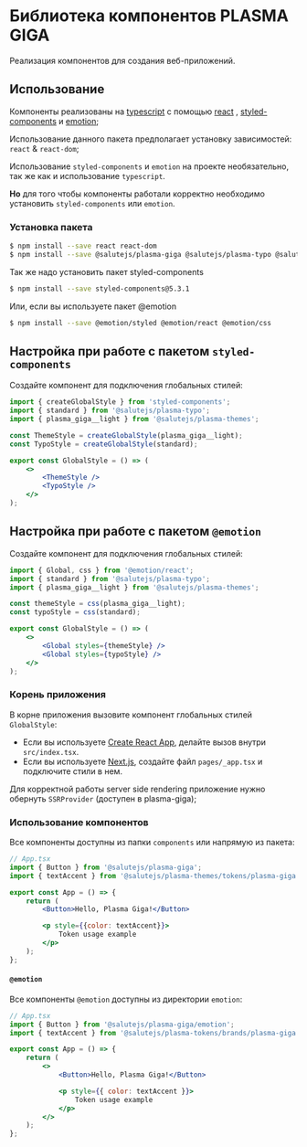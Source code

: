 
<Meta title="About" />

# Библиотека компонентов PLASMA GIGA

Реализация компонентов для создания веб-приложений.


## Использование

Компоненты реализованы на [typescript](https://www.typescriptlang.org/) с помощью [react](https://reactjs.org/) , [styled-components](https://styled-components.com/) и [emotion](https://emotion.sh/);

Использование данного пакета предполагает установку зависимостей: `react` & `react-dom`;

Использование `styled-components` и `emotion` на проекте необязательно, так же как и использование `typescript`.

**Но** для того чтобы компоненты работали корректно необходимо установить `styled-components` или `emotion`.

### Установка пакета

```bash
$ npm install --save react react-dom
$ npm install --save @salutejs/plasma-giga @salutejs/plasma-typo @salutejs/plasma-themes
```

Так же надо установить пакет styled-components

```bash
$ npm install --save styled-components@5.3.1
```

Или, если вы используете пакет @emotion

```bash
$ npm install --save @emotion/styled @emotion/react @emotion/css
```

## Настройка при работе с пакетом `styled-components`

Создайте компонент для подключения глобальных стилей:

```jsx title="GlobalStyle.tsx"
import { createGlobalStyle } from 'styled-components';
import { standard } from '@salutejs/plasma-typo';
import { plasma_giga__light } from '@salutejs/plasma-themes';

const ThemeStyle = createGlobalStyle(plasma_giga__light);
const TypoStyle = createGlobalStyle(standard);

export const GlobalStyle = () => (
    <>
        <ThemeStyle />
        <TypoStyle />
    </>
);
```

## Настройка при работе с пакетом `@emotion`

Создайте компонент для подключения глобальных стилей:

```jsx title="GlobalStyle.tsx"
import { Global, css } from '@emotion/react';
import { standard } from '@salutejs/plasma-typo';
import { plasma_giga__light } from '@salutejs/plasma-themes';

const themeStyle = css(plasma_giga__light);
const typoStyle = css(standard);

export const GlobalStyle = () => (
    <>
        <Global styles={themeStyle} />
        <Global styles={typoStyle} />
    </>
);
```

### Корень приложения

В корне приложения вызовите компонент глобальных стилей `GlobalStyle`:

-   Если вы используете [Create React App](https://create-react-app.dev), делайте вызов внутри `src/index.tsx`.
-   Если вы используете [Next.js](https://nextjs.org/), создайте файл `pages/_app.tsx` и подключите стили в нем.

Для корректной работы server side rendering приложение нужно обернуть `SSRProvider` (доступен в plasma-giga);

### Использование компонентов

Все компоненты доступны из папки `components` или напрямую из пакета:

```jsx
// App.tsx
import { Button } from '@salutejs/plasma-giga';
import { textAccent } from '@salutejs/plasma-themes/tokens/plasma-giga';

export const App = () => {
    return (
        <Button>Hello, Plasma Giga!</Button>

        <p style={{color: textAccent}}>
            Token usage example
        </p>
    );
};
```

#### `@emotion`

Все компоненты `@emotion` доступны из директории `emotion`:

```jsx
// App.tsx
import { Button } from '@salutejs/plasma-giga/emotion';
import { textAccent } from '@salutejs/plasma-tokens/brands/plasma-giga';

export const App = () => {
    return (
        <>
            <Button>Hello, Plasma Giga!</Button>

            <p style={{ color: textAccent }}>
                Token usage example
            </p>
        </>
    );
};
```
